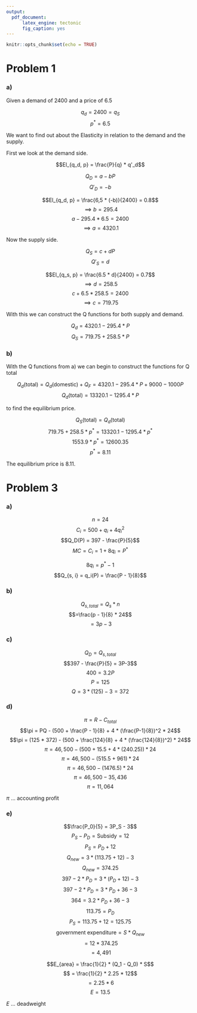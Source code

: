 ```yaml
---
output: 
  pdf_document:
      latex_engine: tectonic
      fig_caption: yes
---
```


```r
knitr::opts_chunk$set(echo = TRUE)
```

# Problem 1

### a)

Given a demand of 2400 and a price of 6.5

$$q_d = 2400 = q_S$$
$$p^* = 6.5$$

We want to find out about the Elasticity in relation to the demand and the supply.

First we look at the demand side.

$$El_{q_d, p} = \frac{P}{q} * q'_d$$

$$Q_D = a - bP$$
$$Q'_D = - b$$

$$El_{q_d, p} = \frac{6,5 * (-b)}{2400} = 0.8$$
$$\implies b = 295.4$$
$$a -295.4 * 6.5 = 2400$$
$$\implies a = 4320.1$$

Now the supply side.

$$Q_S = c + dP$$
$$Q'_S = d$$

$$El_{q_s, p} = \frac{6.5 * d}{2400} = 0.7$$ 
$$\implies d = 258.5$$
$$c + 6.5 * 258.5 = 2400$$
$$\implies c = 719.75$$

With this we can construct the Q functions for both supply and demand.

$$Q_d = 4320.1 - 295.4 * P$$
$$Q_S = 719.75 + 258.5 * P$$

### b)

With the Q functions from a) we can begin to construct the functions for Q total 

$$Q_d(\text{total}) = Q_d(\text{domestic}) + Q_F = 4320.1 - 295.4 * P  + 9000 - 1000P$$
$$Q_d(\text{total}) = 13320.1 - 1295.4 * P$$

to find the equilibrium price.

$$Q_S(\text{total}) = Q_d(\text{total})$$
$$719.75 + 258.5 * p^* = 13320.1 - 1295.4 * p^*$$
$$1553.9 * p^* = 12600.35$$
$$p^* = 8.11$$

The equilibrium price is $8.11$.

# Problem 3

### a)

$$n = 24$$
$$C_i = 500 + q_i + 4q_i^2$$
$$Q_D(P) = 397 - \frac{P}{5}$$
$$MC = C_i = 1 + 8q_i = P^*$$

$$8q_i = p^* -1$$
$$Q_{s, i} = q_i(P) = \frac{P - 1}{8}$$

### b)

$$Q_{s, total} = Q_s * n$$
$$=\frac{p - 1}{8} * 24$$
$$=3p - 3$$

### c)

$$Q_D = Q_{s, total}$$
$$397 - \frac{P}{5} = 3P-3$$
$$400 = 3.2P$$
$$P = 125$$
$$Q = 3 * (125) - 3 = 372$$

### d)

$$\pi = R - C_{total}$$
$$\pi = PQ - (500 + \frac{P - 1}{8} + 4 * (\frac{P-1}{8})^2 * 24$$
$$\pi = (125 * 372) - (500 + \frac{124}{8} + 4 * (\frac{124}{8})^2) * 24$$
$$\pi = 46,500 - (500 + 15.5 + 4 * (240.25)) * 24$$
$$\pi = 46,500 - (515.5 + 961) * 24$$
$$\pi = 46,500 - (1476.5) * 24$$
$$\pi = 46,500 - 35,436$$
$$\pi = 11,064$$

$\pi$ ... accounting profit

### e)

$$\frac{P_0}{5} = 3P_S - 3$$
$$P_S - P_D = \text{Subsidy} = 12$$
$$P_S = P_D + 12$$
$$Q_{new} = 3 * (113.75 + 12) - 3$$
$$Q_{new} = 374.25$$
$$397 - 2*P_D = 3 * (P_D + 12) - 3$$
$$397 - 2*P_D = 3*P_D + 36 - 3$$
$$364 = 3.2*P_D + 36 - 3$$
$$113.75 = P_D$$
$$P_S = 113.75 + 12 = 125.75$$
$$\text{government expenditure} = S * Q_{new}$$
$$ = 12 * 374.25$$
$$ = 4,491$$

$$E_{area} = \frac{1}{2} * (Q_1 - Q_0) * S$$
$$ = \frac{1}{2} * 2.25 * 12$$
$$ = 2.25 * 6$$
$$E = 13.5$$

$E$ ... deadweight
